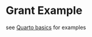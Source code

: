 # Grant Example

see [Quarto basics](https://quarto.org/docs/authoring/markdown-basics.html) for examples
